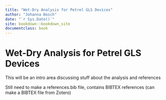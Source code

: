 ```yaml
---
title: "Wet-Dry Analysis for Petrel GLS Devices"
author: "Johanna Bosch"
date: "`r Sys.Date()`"
site: bookdown::bookdown_site
documentclass: book
---
```



# Wet-Dry Analysis for Petrel GLS Devices

This will be an intro area discussing stuff about the analysis and references

Still need to make a references.bib file, contains BIBTEX references 
(can make a BIBTEX file from Zotero)

